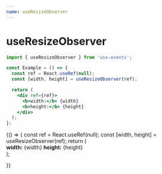 ```yaml
---
name: useResizeObserver
---
```



# useResizeObserver

```js
import { useResizeObserver } from 'use-events';
```

```jsx
const Example = () => {
  const ref = React.useRef(null);
  const [width, height] = useResizeObserver(ref);

  return (
    <div ref={ref}>
      <b>width:</b> {width}
      <b>height:</b> {height}
    </div>
  );
};
```

<Playground>
  {() => {
    const ref = React.useRef(null);
    const [width, height] = useResizeObserver(ref);
    return (
      <div
        ref={ref}
        style={{
          display: 'flex',
          alignItems: 'center',
          justifyContent: 'center',
          resize: 'both',
          overflow: 'auto',
          border: '1px solid #CED4DE',
        }}
      >
        <b>width:</b> {width}
        <b>height:</b> {height}
      </div>
    );

}}

</Playground>
